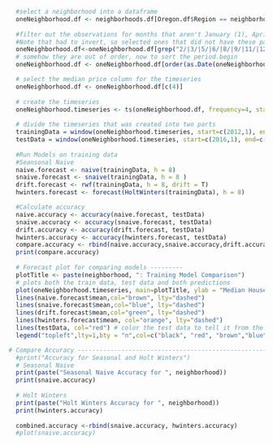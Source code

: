 ```r

  #select a neighborhood into a dataframe
  oneNeighborhood.df <- neighborhoods.df[Oregon.df$Region == neighborhood,]
  
  #filter out the observations for months that aren't January (1), April (4), July (7), October (10). 
  #Note that had to invert, so selected ones that did not have these patterns matched.
  oneNeighborhood.df<-oneNeighborhood.df[grep("2/|3/|5/|6/|8/|9/|11/|12/", oneNeighborhood.df$Period.Begin, invert = TRUE),]
  # somehow they are out of order, now to sort the period.begin
  oneNeighborhood.df <- oneNeighborhood.df[order(as.Date(oneNeighborhood.df$Period.Begin, format="%m/%d/%Y")),]

  # select the median price column for the timeseries
  oneNeighborhood.df <- oneNeighborhood.df[c(4)]
  
  # create the timeseries
  oneNeighborhood.timeseries <- ts(oneNeighborhood.df, frequency=4, start=c(2012,1))
  
  # divide the timeseries that was created into two parts
  trainingData = window(oneNeighborhood.timeseries, start=c(2012,1), end=c(2015,4)) ### Training set (4 years, quarterly data)
  testData = window(oneNeighborhood.timeseries, start=c(2016,1), end=c(2017,4), frequency=4)  ### Test set    (2 years, quarterly data)
  
  #Run Models on training data
  #Seansonal Naive
  naive.forecast <- naive(trainingData, h = 8)
  snaive.forecast <- snaive(trainingData, h = 8 )
  drift.forecast <- rwf(trainingData, h = 8, drift = T)
  hwinters.forecast <- forecast(HoltWinters(trainingData), h = 8)

  #Calculate accuracy
  naive.accuracy <- accuracy(naive.forecast, testData)
  snaive.accuracy <- accuracy(snaive.forecast, testData)
  drift.accuracy <- accuracy(drift.forecast, testData)
  hwinters.accuracy <- accuracy(hwinters.forecast, testData)
  compare.accuracy <- rbind(naive.accuracy,snaive.accuracy,drift.accuracy,hwinters.accuracy)
  print(compare.accuracy)
  
  # Forecast plot for comparing models ---------
  plotTitle <- paste(neighborhood, ": Training Model Comparison")
  # plots both the train data, test data and both predictions
  plot(oneNeighborhood.timeseries, main=plotTitle, ylab = "Median House Price", xlab = "Year") 
  lines(naive.forecast$mean,col="brown", lty="dashed")
  lines(snaive.forecast$mean,col="blue", lty="dashed")
  lines(drift.forecast$mean,col="green", lty="dashed")
  lines(hwinters.forecast$mean, col="orange", lty="dashed")
  lines(testData, col="red") # color the test data to tell it from the train data
  legend("topleft",lty=1,bty = "n",col=c("black", "red", "brown","blue", "green", "orange"),c("Train Data", "Test Data","Naive","Seasonal Naive","Drift", "Holt Winters"))
```

```r
# Compare Accuracy --------------------------------------------------------
  #print("Accuracy for Seasonal and Holt Winters")
  # Seasonal Naive
  print(paste("Seasonal Naive Accuracy for ", neighborhood))
  print(snaive.accuracy)
  
  # Holt Winters
  print(paste("Holt Winters Accuracy for ", neighborhood))
  print(hwinters.accuracy)
  
  combined.accuracy <-rbind(snaive.accuracy, hwinters.accuracy)
  #plot(snaive.accuracy)
```

